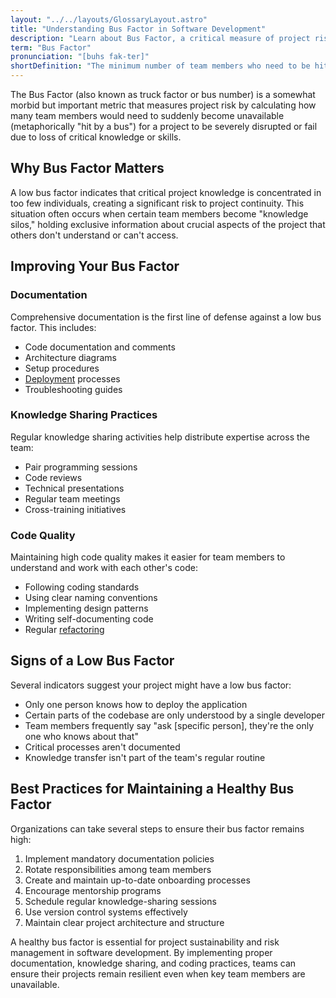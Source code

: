 ```yaml
---
layout: "../../layouts/GlossaryLayout.astro"
title: "Understanding Bus Factor in Software Development"
description: "Learn about Bus Factor, a critical measure of project risk that assesses knowledge distribution within development teams and its importance in project management."
term: "Bus Factor"
pronunciation: "[buhs fak-ter]"
shortDefinition: "The minimum number of team members who need to be hit by a bus for a project to be seriously impaired due to loss of knowledge."
---
```


The Bus Factor (also known as truck factor or bus number) is a somewhat morbid but important metric that measures project risk by calculating how many team members would need to suddenly become unavailable (metaphorically "hit by a bus") for a project to be severely disrupted or fail due to loss of critical knowledge or skills.

## Why Bus Factor Matters

A low bus factor indicates that critical project knowledge is concentrated in too few individuals, creating a significant risk to project continuity. This situation often occurs when certain team members become "knowledge silos," holding exclusive information about crucial aspects of the project that others don't understand or can't access.

## Improving Your Bus Factor

### Documentation
Comprehensive documentation is the first line of defense against a low bus factor. This includes:
- Code documentation and comments
- Architecture diagrams
- Setup procedures
- [Deployment](/glossary/deploy) processes
- Troubleshooting guides

### Knowledge Sharing Practices
Regular knowledge sharing activities help distribute expertise across the team:
- Pair programming sessions
- Code reviews
- Technical presentations
- Regular team meetings
- Cross-training initiatives

### Code Quality
Maintaining high code quality makes it easier for team members to understand and work with each other's code:
- Following coding standards
- Using clear naming conventions
- Implementing design patterns
- Writing self-documenting code
- Regular [refactoring](/glossary/refactor)

## Signs of a Low Bus Factor

Several indicators suggest your project might have a low bus factor:
- Only one person knows how to deploy the application
- Certain parts of the codebase are only understood by a single developer
- Team members frequently say "ask [specific person], they're the only one who knows about that"
- Critical processes aren't documented
- Knowledge transfer isn't part of the team's regular routine

## Best Practices for Maintaining a Healthy Bus Factor

Organizations can take several steps to ensure their bus factor remains high:
1. Implement mandatory documentation policies
2. Rotate responsibilities among team members
3. Create and maintain up-to-date onboarding processes
4. Encourage mentorship programs
5. Schedule regular knowledge-sharing sessions
6. Use version control systems effectively
7. Maintain clear project architecture and structure

A healthy bus factor is essential for project sustainability and risk management in software development. By implementing proper documentation, knowledge sharing, and coding practices, teams can ensure their projects remain resilient even when key team members are unavailable.
